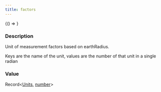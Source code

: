 ```yaml
---
title: factors
---
```



<!-- Expose turf as global var for experimenting in the browser console -->

<BrowserOnly>{() => <WindowTurfGlobal turf={turf} />}</BrowserOnly>

### Description

Unit of measurement factors based on earthRadius.

Keys are the name of the unit, values are the number of that unit in a single radian

### Value

Record\<[Units](docs/api/types/Units.mdx), [number](https://developer.mozilla.org/docs/Web/JavaScript/Reference/Global_Objects/Number)\>
